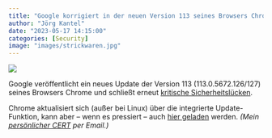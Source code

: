 ```yaml
---
title: "Google korrigiert in der neuen Version 113 seines Browsers Chrome auch wieder Sicherheitslücken"
author: "Jörg Kantel"
date: "2023-05-17 14:15:00"
categories: [Security]
image: "images/strickwaren.jpg"
---
```


[![](images/strickwaren-b.jpg)](https://artifiche.com/artifiche-images/posters_extralarge/5148.jpg)

Google veröffentlicht ein neues Update der Version 113 (113.0.5672.126/127) seines Browsers Chrome und schließt erneut [kritische Sicherheitslücken](https://chromereleases.googleblog.com/2023/05/stable-channel-update-for-desktop_16.html).

Chrome aktualisiert sich (außer bei Linux) über die integrierte Update-Funktion, kann aber -- wenn es pressiert -- auch [hier geladen](https://www.google.com/intl/de/chrome/browser/) werden.  *(Mein [persönlicher CERT](http://www.gwdg.de/~mreiman1/) per Email.)*
